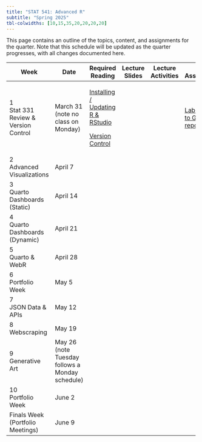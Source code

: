 ```yaml
---
title: "STAT 541: Advanced R"
subtitle: "Spring 2025"
tbl-colwidths: [10,15,35,20,20,20,20]
---
```


This page contains an outline of the topics, content, and assignments for the quarter. Note that this schedule will be updated as the quarter progresses, with all changes documented here.

+-----------------------------------+-------------------------------------------------+-----------------------------------------------------------------------------------------------------+----------------+--------------------+------------------------------------------------------------------------------------------------------------+------------------------+
| Week                              | Date                                            | Required Reading                                                                                    | Lecture Slides | Lecture Activities | Lab Assignment                                                                                             | Portfolio              |
+===================================+=================================================+=====================================================================================================+================+====================+============================================================================================================+========================+
| 1\                                | March 31 (note no class on Monday)              | [Installing / Updating R & RStudio](/set-up/setup-workflow.qmd "Installing / Updating R & RStudio") |                |                    | [Lab 0 (link to GitHub repository)](https://github.com/STAT-541/lab-0 "Lab 0 (link to GitHub repository)") |                        |
| Stat 331 Review & Version Control |                                                 |                                                                                                     |                |                    |                                                                                                            |                        |
|                                   |                                                 | [Version Control](/set-up/setup-version-control.qmd "Version Control")                              |                |                    |                                                                                                            |                        |
+-----------------------------------+-------------------------------------------------+-----------------------------------------------------------------------------------------------------+----------------+--------------------+------------------------------------------------------------------------------------------------------------+------------------------+
| 2\                                | April 7                                         |                                                                                                     |                |                    |                                                                                                            |                        |
| Advanced Visualizations           |                                                 |                                                                                                     |                |                    |                                                                                                            |                        |
+-----------------------------------+-------------------------------------------------+-----------------------------------------------------------------------------------------------------+----------------+--------------------+------------------------------------------------------------------------------------------------------------+------------------------+
| 3\                                | April 14                                        |                                                                                                     |                |                    |                                                                                                            |                        |
| Quarto Dashboards (Static)        |                                                 |                                                                                                     |                |                    |                                                                                                            |                        |
+-----------------------------------+-------------------------------------------------+-----------------------------------------------------------------------------------------------------+----------------+--------------------+------------------------------------------------------------------------------------------------------------+------------------------+
| 4\                                | April 21                                        |                                                                                                     |                |                    |                                                                                                            |                        |
| Quarto Dashboards (Dynamic)       |                                                 |                                                                                                     |                |                    |                                                                                                            |                        |
+-----------------------------------+-------------------------------------------------+-----------------------------------------------------------------------------------------------------+----------------+--------------------+------------------------------------------------------------------------------------------------------------+------------------------+
| 5\                                | April 28                                        |                                                                                                     |                |                    |                                                                                                            |                        |
| Quarto & WebR                     |                                                 |                                                                                                     |                |                    |                                                                                                            |                        |
+-----------------------------------+-------------------------------------------------+-----------------------------------------------------------------------------------------------------+----------------+--------------------+------------------------------------------------------------------------------------------------------------+------------------------+
| 6\                                | May 5                                           |                                                                                                     |                |                    |                                                                                                            | Portfolio Instructions |
| Portfolio Week                    |                                                 |                                                                                                     |                |                    |                                                                                                            |                        |
+-----------------------------------+-------------------------------------------------+-----------------------------------------------------------------------------------------------------+----------------+--------------------+------------------------------------------------------------------------------------------------------------+------------------------+
| 7\                                | May 12                                          |                                                                                                     |                |                    |                                                                                                            |                        |
| JSON Data & APIs                  |                                                 |                                                                                                     |                |                    |                                                                                                            |                        |
+-----------------------------------+-------------------------------------------------+-----------------------------------------------------------------------------------------------------+----------------+--------------------+------------------------------------------------------------------------------------------------------------+------------------------+
| 8\                                | May 19                                          |                                                                                                     |                |                    |                                                                                                            |                        |
| Webscraping                       |                                                 |                                                                                                     |                |                    |                                                                                                            |                        |
+-----------------------------------+-------------------------------------------------+-----------------------------------------------------------------------------------------------------+----------------+--------------------+------------------------------------------------------------------------------------------------------------+------------------------+
| 9\                                | May 26 (note Tuesday follows a Monday schedule) |                                                                                                     |                |                    |                                                                                                            |                        |
| Generative Art                    |                                                 |                                                                                                     |                |                    |                                                                                                            |                        |
+-----------------------------------+-------------------------------------------------+-----------------------------------------------------------------------------------------------------+----------------+--------------------+------------------------------------------------------------------------------------------------------------+------------------------+
| 10\                               | June 2                                          |                                                                                                     |                |                    |                                                                                                            |                        |
| Portfolio Week                    |                                                 |                                                                                                     |                |                    |                                                                                                            |                        |
+-----------------------------------+-------------------------------------------------+-----------------------------------------------------------------------------------------------------+----------------+--------------------+------------------------------------------------------------------------------------------------------------+------------------------+
| Finals Week (Portfolio Meetings)  | June 9                                          |                                                                                                     |                |                    |                                                                                                            |                        |
+-----------------------------------+-------------------------------------------------+-----------------------------------------------------------------------------------------------------+----------------+--------------------+------------------------------------------------------------------------------------------------------------+------------------------+
